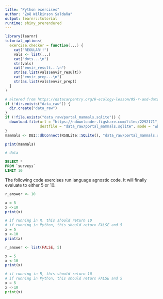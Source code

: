```yaml
---
title: "Python exercises"
author: "Zoë Wilkinson Saldaña"
output: learnr::tutorial
runtime: shiny_prerendered
---
```


```r
library(learnr)
tutorial_options(
  exercise.checker = function(...) {
    cat("REGULAR!!")
    vals <- list(...)
    cat("dots...\n")
    str(vals)
    cat("envir_result...\n")
    str(as.list(vals$envir_result))
    cat("envir_prep...\n")
    str(as.list(vals$envir_prep))
  }
)

# altered from https://datacarpentry.org/R-ecology-lesson/05-r-and-databases.html
if (!dir.exists("data_raw")) {
  dir.create("data_raw")
}
if (!file.exists("data_raw/portal_mammals.sqlite")) {
  download.file(url = "https://ndownloader.figshare.com/files/2292171",
                destfile = "data_raw/portal_mammals.sqlite", mode = "wb")
}
mammals <- DBI::dbConnect(RSQLite::SQLite(), "data_raw/portal_mammals.sqlite")
```

```r
print(mammals)
```
```r
# data
```
```sql
SELECT *
FROM `surveys`
LIMIT 10
```

The following code exercises run language agnostic code.  It will finally evaluate to either 5 or 10.

```r
r_answer <- 10
```
```r
x = 5
x <-10
print(x)
```
```r
# if running in R, this should return 10
# if running in Python, this should return FALSE and 5
x = 5
x <-10
print(x)
```

```r
r_answer <- list(FALSE, 5)
```
```r
x = 5
x <-10
print(x)
```
```python
# if running in R, this should return 10
# if running in Python, this should return FALSE and 5
x = 5
x <-10
print(x)
```
